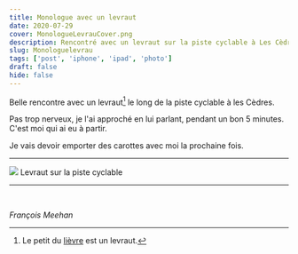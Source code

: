 ```yaml
---
title: Monologue avec un levraut
date: 2020-07-29
cover: MonologueLevrauCover.png
description: Rencontré avec un levraut sur la piste cyclable à Les Cèdres
slug: Monologuelevrau
tags: ['post', 'iphone', 'ipad', 'photo']
draft: false
hide: false
---
```


Belle rencontre avec un levraut[^1] le long de la piste cyclable à les Cèdres.

Pas trop nerveux, je l'ai approché en lui parlant, pendant un bon 5 minutes. C'est moi qui ai eu à partir.

Je vais devoir emporter des carottes avec moi la prochaine fois.

---


<Flex>
  <Card width={[ 256, 320 ]} mx='auto'>
    <Image src='MonologueLevrau.png'/>
    <Text>
      Levraut sur la piste cyclable
    </Text>
  </Card>
</Flex>

---
<br/>





*François Meehan*


[^1]: Le petit du [lièvre](https://fr.wikipedia.org/wiki/Li%C3%A8vre) est un levraut.